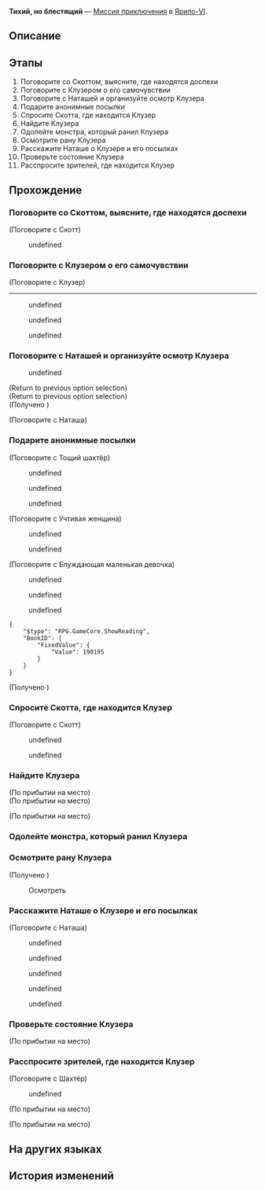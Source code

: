 {{Дополнить|Диалоги.}}
{{Миссия Инфобокс
|id              = 2010904
|Название        = 
|Изображение     = Миссия Освоения Тихий, но блестящий.png
|Тип             = Миссия приключения
|События         = 
|Глава           = 
|Условия         = Завершена [[Миссия приключения]] ''[[Ринг и сцена II]]''
|Персонажи       = Блуждающая маленькая девочка; Вежливая женщина; Взволнованный зритель; Клузер; Наблюдающий боксёр; Наташа; Первопроходец; Скотт; Тощий шахтёр; Фанат боёв
|СтартЛокация    = [[Ярило-VI]] — [[Камнеград]]
|Локации         = Камнеград
|Предыдущая      = Ринг и сцена II
|Следующая       = 
|Награды         = Опыт Освоения*250; Звёздный нефрит*40; Конденсированный эфир*3; Shield (Item)*100; Кредиты*12 000
}}
'''Тихий, но блестящий''' — [[Миссия приключения]] в [[Ярило-VI]].

==Описание==
{{Описание|Оказывается, это Клузер анонимно отправлял в клинику посылки. Он пожертвовал всем ради давно умершей жены и детей, а также будущего Подземья. К сожалению, Клузера ждал бесславный конец в каком-то неприметном уголке.<br />Он не будет забыт, и вы об этом позаботитесь.}}

==Этапы==
# Поговорите со Скоттом, выясните, где находятся доспехи
# Поговорите с Клузером о его самочувствии
# Поговорите с Наташей и организуйте осмотр Клузера
# Подарите анонимные посылки
# Спросите Скотта, где находится Клузер
# Найдите Клузера
# Одолейте монстра, который ранил Клузера
# Осмотрите рану Клузера
# Расскажите Наташе о Клузере и его посылках
# Проверьте состояние Клузера
# Расспросите зрителей, где находится Клузер

==Прохождение==
{{Дополнить}}


===Поговорите со Скоттом, выясните, где находятся доспехи===
{{Описание миссии|локация=Камнеград|После того как вы достали броню монстра для Скотта, вы хотите наконец получить свою награду. Но странный запах брони вас беспокоит. Хотя вы сказали об этом Скотту, он может не воспринять ваши слова всерьёз, поэтому вы решили вернуться...}}
{{Диалог Начало}}

;(Поговорите с Скотт)
<!--Unknown TalkSentence: 101026802-->
<!--Unknown TalkSentence: 101026803-->
:{{Диалог|Стрелка}} undefined
<!--Unknown TalkSentence: 101026805-->
{{Диалог Конец}}

===Поговорите с Клузером о его самочувствии===
{{Описание миссии|локация=Бойцовский клуб|Доспехи, пропахшие миром Фрагментума, оказывают негативное воздействие на человека, если их долго использовать. Скотт не воспринимает ваши слова всерьёз. Он даёт доспехи бойцу Клузеру, чтобы тот надел их на состязание. Вы беспокоитесь о здоровье Клузера.}}
{{Диалог Начало}}

;(Поговорите с Клузер)
----
<!--Unknown TalkSentence: 101026901-->
:{{Диалог|Стрелка}} undefined
:{{Диалог|Стрелка}} undefined
:{{Диалог|Стрелка}} undefined
<!--Unknown TalkSentence: 101026903-->
<!--Unknown TalkSentence: 101026904-->
{{Диалог Конец}}

===Поговорите с Наташей и организуйте осмотр Клузера===
{{Описание миссии|локация=Бойцовский клуб|Клузер утверждает, что всё в порядке, но глядя на его измождённый вид, вы делаете предположение, что доспехи негативно повлияли на него. Вы решаете попросить Наташу осмотреть Клузера - ведь она профессионал.}}
{{Диалог Начало}}
:{{Чёрный экран|undefined}}
<!--Unknown TalkSentence: 101027001-->
:{{Диалог|Стрелка}} undefined
<!--Unknown TalkSentence: 101027003-->
<!--Unknown TalkSentence: 101027004-->
<!--Unknown TalkSentence: 101027005-->
<!--Unknown TalkSentence: 101027006-->
<!--Unknown TalkSentence: 101027007-->
;(Return to previous option selection)
;(Return to previous option selection)
;(Получено {{Item|Посылка с сухим молоком|20|x=1|text=Посылка с сухим молоком}})

;(Поговорите с Наташа)
<!--Unknown TalkSentence: 100005701-->
<!--Unknown TalkSentence: 100005702-->
{{Диалог Конец}}

===Подарите анонимные посылки===
{{Описание миссии|локация=Камнеград|Наташа сообщает вам, что в клинику продолжают поступать анонимные посылки от какого-то доброго человека. Наташа не знает, кто отправляет их. Вы с ней решаете, что их нужно отдать тем, кто нуждается в любви и заботе.}}
{{Диалог Начало}}

;(Поговорите с Тощий шахтёр)
<!--Unknown TalkSentence: 101027101-->
:{{Диалог|Стрелка}} undefined
:{{Диалог|Стрелка}} undefined
<!--Unknown TalkSentence: 101027103-->
:{{Диалог|Стрелка}} undefined
<!--Unknown TalkSentence: 101027107-->

;(Поговорите с Учтивая женщина)
<!--Unknown TalkSentence: 101027123-->
:{{Диалог|Стрелка}} undefined
:<!--Unknown TalkSentence: 101027125-->
:<!--Unknown TalkSentence: 101027126-->
:{{Диалог|Стрелка}} undefined
:<!--Unknown TalkSentence: 101027128-->
<!--Unknown TalkSentence: 101027126-->

;(Поговорите с Блуждающая маленькая девочка)
<!--Unknown TalkSentence: 101027108-->
:{{Диалог|Стрелка}} undefined
:{{Диалог|Стрелка}} undefined
<!--Unknown TalkSentence: 101027110-->
<!--Unknown TalkSentence: 101027138-->
<!--Unknown TalkSentence: 101027139-->
:{{Диалог|Стрелка}} undefined
<!--Unknown TalkSentence: 101027141-->
<!--Unknown TalkSentence: 101027142-->
<pre>{
	"$type": "RPG.GameCore.ShowReading",
	"BookID": {
		"FixedValue": {
			"Value": 190195
		}
	}
}</pre>
;(Получено {{Item|Письмо Клузера|20|x=1|text=Письмо Клузера}})
<!--Unknown TalkSentence: 101027121-->
<!--Unknown TalkSentence: 101027122-->
<!--Unknown TalkSentence: 101027143-->
<!--Unknown TalkSentence: 101027144-->
<!--Unknown TalkSentence: 101027145-->
{{Диалог Конец}}

===Спросите Скотта, где находится Клузер===
{{Описание миссии|локация=Камнеград|Злые слова зрителей заставляют вас ещё больше беспокоиться о Клузере. После тщетных попыток найти его, вы решаете спросить Скотта, где находится Клузер. Скотт - владелец Бойцовского клуба, он должен что-то знать.}}
{{Диалог Начало}}

;(Поговорите с Скотт)
<!--Unknown TalkSentence: 101027210-->
<!--Unknown TalkSentence: 101027211-->
:{{Диалог|Стрелка}} undefined
:<!--Unknown TalkSentence: 101027213-->
:<!--Unknown TalkSentence: 101027217-->
:{{Диалог|Стрелка}} undefined
:<!--Unknown TalkSentence: 101027215-->
:<!--Unknown TalkSentence: 101027216-->
:<!--Unknown TalkSentence: 101027217-->
<!--Unknown TalkSentence: 101027213-->
<!--Unknown TalkSentence: 101027217-->
{{Диалог Конец}}

===Найдите Клузера===
{{Описание миссии|локация=Заклёпкоград|Вы знаете, что Скотта волнуют только деньги. Но вы не думали, что он ради мелочной выгоды пошлёт Клузер одного в Заклёпкоград на поиски монстров... Вы надеетесь, что с Клузером ничего не случится, хоть он и ранен.}}
{{Диалог Начало}}
;(По прибытии на место)
;(По прибытии на место)

;(По прибытии на место)
<!--Unknown TalkSentence: 201223402-->
<!--Unknown TalkSentence: 201223403-->
<!--Unknown TalkSentence: 201223401-->
{{Диалог Конец}}

===Одолейте монстра, который ранил Клузера===
{{Описание миссии|локация=Заклёпкоград|Вы прибыли в Заклёпкоград так быстро, как только могли, и после долгих поисков наконец находите Клузера. Вы хотите проверить состояние Клузера, но монстр, который ранил его, нападает на вас...}}
{{Диалог Начало}}
{{Диалог Конец}}

===Осмотрите рану Клузера===
{{Описание миссии|локация=Заклёпкоград|Победив монстра, вы спешите осмотреть рану Клузера, но уже слишком поздно. Вы собираете вещи Клузера, разбросанные вокруг и случайно обнаруживаете его секрет...}}
{{Диалог Начало}}

;(Получено {{Item|Анонимная посылка|20|x=1|text=Анонимная посылка}})

:{{Диалог|Разговор}} Осмотреть
<!--Unknown TalkSentence: 201223404-->
<!--Unknown TalkSentence: 201223405-->
:{{Чёрный экран|undefined}}
<!--Unknown TalkSentence: 201223407-->
{{Диалог Конец}}

===Расскажите Наташе о Клузере и его посылках===
{{Описание миссии|локация=Клиника Наташи|Оказалось, что это Клузер посылал анонимные посылки в клинику. Вы решили рассказать об этом Наташе и спросить её, знает ли она что-нибудь о жене и ребёнке Клузера. Это всё, что вы можете сделать для него.}}
{{Диалог Начало}}

;(Поговорите с Наташа)
<!--Unknown TalkSentence: 101027302-->
<!--Unknown TalkSentence: 101027303-->
<!--Unknown TalkSentence: 101027304-->
<!--Unknown TalkSentence: 101027305-->
:{{Диалог|Стрелка}} undefined
:{{Диалог|Стрелка}} undefined
<!--Unknown TalkSentence: 101027307-->
<!--Unknown TalkSentence: 101027310-->
:{{Диалог|Стрелка}} undefined
<!--Unknown TalkSentence: 201223408-->
<!--Unknown TalkSentence: 201223409-->
<!--Unknown TalkSentence: 101027312-->
<!--Unknown TalkSentence: 101027313-->
<!--Unknown TalkSentence: 101027314-->
<!--Unknown TalkSentence: 101027315-->
<!--Unknown TalkSentence: 101027316-->
:{{Диалог|Стрелка}} undefined
:{{Диалог|Стрелка}} undefined
<!--Unknown TalkSentence: 101027318-->
<!--Unknown TalkSentence: 101027321-->
<!--Unknown TalkSentence: 101027322-->
<!--Unknown TalkSentence: 101027323-->
{{Диалог Конец}}

===Проверьте состояние Клузера===
{{Описание миссии|локация=Бойцовский клуб|Наташа подтвердила, что броня монстра негативно повлияла на Клузера. Она посоветовала Клузеру больше не носить её. Но судя по поведению Клузера, вы сомневаетесь, что он будет следовать указаниям доктора. Вы решаетесь вернуться в Бойцовский клуб и проверить его состояние.}}
{{Диалог Начало}}
;(По прибытии на место)
{{Диалог Конец}}

===Расспросите зрителей, где находится Клузер===
{{Описание миссии|локация=Бойцовский клуб|Несмотря на то, что Клузер популярный боец, он не появлялся в Бойцовском клубе. Вы хотите поскорее найти его, поэтому стали расспрашивать о нём зрителей.}}
{{Диалог Начало}}

;(Поговорите с Шахтёр)
<!--Unknown TalkSentence: 101027202-->
<!--Unknown TalkSentence: 101027203-->
:{{Диалог|Стрелка}} undefined
<!--Unknown TalkSentence: 101027205-->
<!--Unknown TalkSentence: 101027206-->
<!--Unknown TalkSentence: 101027207-->
<!--Unknown TalkSentence: 101027208-->
;(По прибытии на место)

;(По прибытии на место)
<!--Unknown TalkSentence: 101027201-->
{{Диалог Конец}}

==На других языках==
{{На других языках
|en   = Silent yet Shining
|zhs  = 沉默且闪耀
|zht  = 沉默且閃耀
|ja   = 沈黙かつ煌めく
|ko   = 침묵, 그리고 반짝임
|es   = Silencioso y resplandeciente
|fr   = Silencieux mais brillant
|ru   = Тихий, но блестящий
|th   = เงียบสงัดและเป็นประกาย
|vi   = Tĩnh Lặng Và Lấp Lánh
|de   = Leise und doch strahlend
|id   = Diam dan Berkilauan
|pt   = Silencioso Mas Brilhante
}}

==История изменений==
{{История изменений|2.7}}
